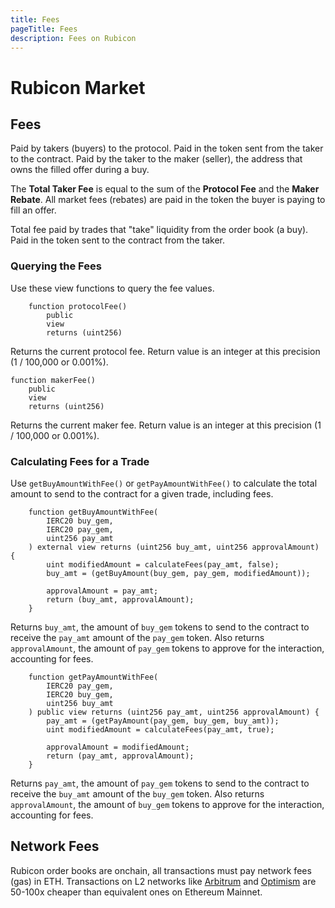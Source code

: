 ```yaml
---
title: Fees
pageTitle: Fees
description: Fees on Rubicon
---
```


# Rubicon Market

## Fees


<Callout type="fees" title="Protocol Fee: 0.002%">
	Paid by takers (buyers) to the protocol. Paid in the token sent from the taker to the contract.
</Callout>

<Callout type="fees" title="Maker Rebate: 0.008%">
	Paid by the taker to the maker (seller), the address that owns the filled offer during a buy.
</Callout>

The **Total Taker Fee** is equal to the sum of the **Protocol Fee** and the **Maker Rebate**. All market fees (rebates) are paid in the token the buyer is paying to fill an offer.

<Callout type="fees" title="Total Taker Fee: 0.01%">
	Total fee paid by trades that "take" liquidity from the order book (a buy). Paid in the token sent to the contract from the taker.
</Callout>

### Querying the Fees

Use these view functions to query the fee values.

```solidity copy
    function protocolFee() 
        public
        view 
        returns (uint256)
```

Returns the current protocol fee. Return value is an integer at this precision (1 / 100,000 or 0.001%).

```solidity copy
function makerFee() 
    public 
    view 
    returns (uint256)
```

Returns the current maker fee. Return value is an integer at this precision (1 / 100,000 or 0.001%).

### Calculating Fees for a Trade

Use `getBuyAmountWithFee()` or `getPayAmountWithFee()` to calculate the total amount to send to the contract for a given trade, including fees.

```solidity copy
    function getBuyAmountWithFee(
        IERC20 buy_gem,
        IERC20 pay_gem,
        uint256 pay_amt
    ) external view returns (uint256 buy_amt, uint256 approvalAmount) {
        uint modifiedAmount = calculateFees(pay_amt, false);
        buy_amt = (getBuyAmount(buy_gem, pay_gem, modifiedAmount));

        approvalAmount = pay_amt;
        return (buy_amt, approvalAmount);
    }
```

Returns `buy_amt`, the amount of `buy_gem` tokens to send to the contract to receive the `pay_amt` amount of the `pay_gem` token. Also returns `approvalAmount`, the amount of `pay_gem` tokens to approve for the interaction, accounting for fees.

```solidity copy
    function getPayAmountWithFee(
        IERC20 pay_gem,
        IERC20 buy_gem,
        uint256 buy_amt
    ) public view returns (uint256 pay_amt, uint256 approvalAmount) {
        pay_amt = (getPayAmount(pay_gem, buy_gem, buy_amt));
        uint modifiedAmount = calculateFees(pay_amt, true);

        approvalAmount = modifiedAmount;
        return (pay_amt, approvalAmount);
    }
```

Returns `pay_amt`, the amount of `pay_gem` tokens to send to the contract to receive the `buy_amt` amount of the `buy_gem` token. Also returns `approvalAmount`, the amount of `buy_gem` tokens to approve for the interaction, accounting for fees.

## Network Fees

Rubicon order books are onchain, all transactions must pay network fees (gas) in ETH. Transactions on L2 networks like [Arbitrum](https://arbitrum.io/) and [Optimism](https://www.optimism.io/) are 50-100x cheaper than equivalent ones on Ethereum Mainnet.

